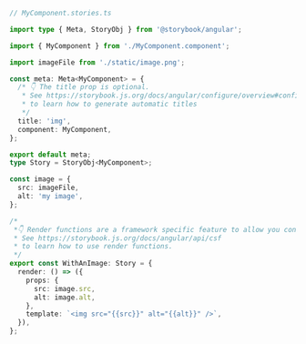 ```ts
// MyComponent.stories.ts

import type { Meta, StoryObj } from '@storybook/angular';

import { MyComponent } from './MyComponent.component';

import imageFile from './static/image.png';

const meta: Meta<MyComponent> = {
  /* 👇 The title prop is optional.
   * See https://storybook.js.org/docs/angular/configure/overview#configure-story-loading
   * to learn how to generate automatic titles
   */
  title: 'img',
  component: MyComponent,
};

export default meta;
type Story = StoryObj<MyComponent>;

const image = {
  src: imageFile,
  alt: 'my image',
};

/*
 *👇 Render functions are a framework specific feature to allow you control on how the component renders.
 * See https://storybook.js.org/docs/angular/api/csf
 * to learn how to use render functions.
 */
export const WithAnImage: Story = {
  render: () => ({
    props: {
      src: image.src,
      alt: image.alt,
    },
    template: `<img src="{{src}}" alt="{{alt}}" />`,
  }),
};
```
